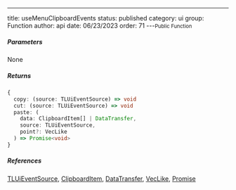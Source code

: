 ---
title: useMenuClipboardEvents
status: published
category: ui
group: Function
author: api
date: 06/23/2023
order: 71
---<Small>Public Function</Small>




##### Parameters


None

##### Returns


```ts
{
  copy: (source: TLUiEventSource) => void
  cut: (source: TLUiEventSource) => void
  paste: (
    data: ClipboardItem[] | DataTransfer,
    source: TLUiEventSource,
    point?: VecLike
  ) => Promise<void>
}
```

##### References

[TLUiEventSource](/gen/ui/TLUiEventSource-type), [ClipboardItem](/gen/ClipboardItem-interface), [DataTransfer](/gen/DataTransfer-interface), [VecLike](/gen/primitives/VecLike-type), [Promise](/gen/Promise-interface)

